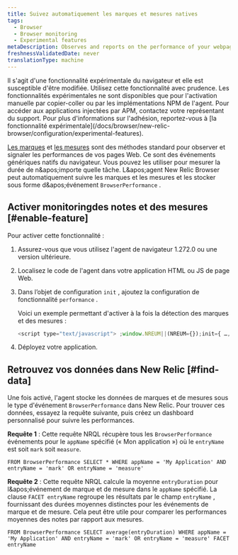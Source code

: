 ```yaml
---
title: Suivez automatiquement les marques et mesures natives
tags:
  - Browser
  - Browser monitoring
  - Experimental features
metaDescription: Observes and reports on the performance of your webpages by automatically tracking native marks and measures.
freshnessValidatedDate: never
translationType: machine
---
```


<Callout variant="important">
  Il s&apos;agit d&apos;une fonctionnalité expérimentale du navigateur et elle est susceptible d&apos;être modifiée. Utilisez cette fonctionnalité avec prudence. Les fonctionnalités expérimentales ne sont disponibles que pour l&apos;activation manuelle par copier-coller ou par les implémentations NPM de l&apos;agent. Pour accéder aux applications injectées par APM, contactez votre représentant du support. Pour plus d&apos;informations sur l&apos;adhésion, reportez-vous à [la fonctionnalité expérimentale](/docs/browser/new-relic-browser/configuration/experimental-features).
</Callout>

[Les marques](https://developer.mozilla.org/en-US/docs/Web/API/Performance/mark) et [les mesures](https://developer.mozilla.org/en-US/docs/Web/API/Performance/measure) sont des méthodes standard pour observer et signaler les performances de vos pages Web. Ce sont des événements génériques natifs du navigateur. Vous pouvez les utiliser pour mesurer la durée de n&amp;apos;importe quelle tâche. L&amp;apos;agent New Relic Browser peut automatiquement suivre les marques et les mesures et les stocker sous forme d&amp;apos;événement `BrowserPerformance` .

## Activer monitoringdes notes et des mesures [#enable-feature]

Pour activer cette fonctionnalité :

1. Assurez-vous que vous utilisez l&apos;agent de navigateur 1.272.0 ou une version ultérieure.

2. Localisez le code de l&apos;agent dans votre application HTML ou JS de page Web.

3. Dans l’objet de configuration `init` , ajoutez la configuration de fonctionnalité `performance` .

   Voici un exemple permettant d&apos;activer à la fois la détection des marques et des mesures :

   ```js
   <script type="text/javascript"> ;window.NREUM||(NREUM={});init={ …, performance: {capture_marks: true, capture_measures: true} }:
   ```

4. Déployez votre application.

## Retrouvez vos données dans New Relic [#find-data]

Une fois activé, l&apos;agent stocke les données de marques et de mesures sous le type d&apos;événement `BrowserPerformance` dans New Relic. Pour trouver ces données, essayez la requête suivante, puis créez un dashboard personnalisé pour suivre les performances.

**Requête 1** : Cette requête NRQL récupère tous les `BrowserPerformance` événements pour le `appName` spécifié (« Mon application ») où le `entryName` est soit `mark` soit `measure`.

```nrql
FROM BrowserPerformance SELECT * WHERE appName = 'My Application' AND entryName = 'mark' OR entryName = 'measure'
```

**Requête 2** : Cette requête NRQL calcule la moyenne `entryDuration` pour l&amp;apos;événement de marque et de mesure dans le `appName` spécifié. La clause `FACET entryName` regroupe les résultats par le champ `entryName` , fournissant des durées moyennes distinctes pour les événements de marque et de mesure. Cela peut être utile pour comparer les performances moyennes des notes par rapport aux mesures.

```nrql
FROM BrowserPerformance SELECT average(entryDuration) WHERE appName = 'My Application' AND entryName = 'mark' OR entryName = 'measure' FACET entryName
```